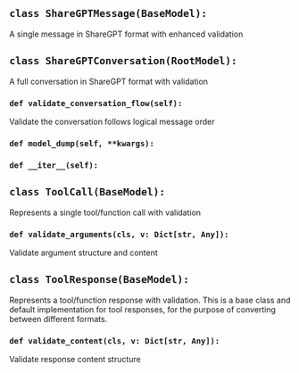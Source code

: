 <a id="camel.messages.conversion.conversation_models"></a>

<a id="camel.messages.conversion.conversation_models.ShareGPTMessage"></a>

## `class ShareGPTMessage(BaseModel):`

A single message in ShareGPT format with enhanced validation

<a id="camel.messages.conversion.conversation_models.ShareGPTConversation"></a>

## `class ShareGPTConversation(RootModel):`

A full conversation in ShareGPT format with validation

<a id="camel.messages.conversion.conversation_models.ShareGPTConversation.validate_conversation_flow"></a>

### `def validate_conversation_flow(self):`

Validate the conversation follows logical message order

<a id="camel.messages.conversion.conversation_models.ShareGPTConversation.model_dump"></a>

### `def model_dump(self, **kwargs):`

<a id="camel.messages.conversion.conversation_models.ShareGPTConversation.__iter__"></a>

### `def __iter__(self):`

<a id="camel.messages.conversion.conversation_models.ToolCall"></a>

## `class ToolCall(BaseModel):`

Represents a single tool/function call with validation

<a id="camel.messages.conversion.conversation_models.ToolCall.validate_arguments"></a>

### `def validate_arguments(cls, v: Dict[str, Any]):`

Validate argument structure and content

<a id="camel.messages.conversion.conversation_models.ToolResponse"></a>

## `class ToolResponse(BaseModel):`

Represents a tool/function response with validation. This is a
base class and default implementation for tool responses, for the purpose
of converting between different formats.

<a id="camel.messages.conversion.conversation_models.ToolResponse.validate_content"></a>

### `def validate_content(cls, v: Dict[str, Any]):`

Validate response content structure
